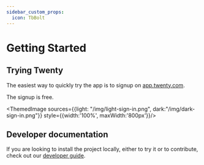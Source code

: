 ```yaml
---
sidebar_custom_props:
  icon: TbBolt
---
```


# Getting Started

## Trying Twenty

The easiest way to quickly try the app is to signup on [app.twenty.com](https://app.twenty.com).

The signup is free.

<ThemedImage sources={{light: "/img/light-sign-in.png", dark:"/img/dark-sign-in.png"}} style={{width:'100%', maxWidth:'800px'}}/>

## Developer documentation

If you are looking to install the project locally, either to try it or to contribute, check out our [developer guide](/developer/local-setup).
